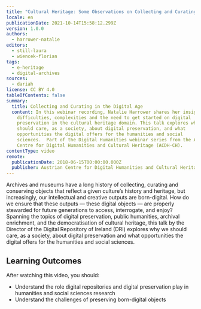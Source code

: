 ```yaml
---
title: "Cultural Heritage: Some Observations on Collecting and Curating in the Digital Age"
locale: en
publicationDate: 2021-10-14T15:58:12.299Z
version: 1.0.0
authors:
  - harrower-natalie
editors:
  - still-laura
  - wiencek-florian
tags:
  - e-heritage
  - digital-archives
sources:
  - dariah
license: CC BY 4.0
tableOfContents: false
summary:
  title: Collecting and Curating in the Digital Age
  content: In this webinar recording, Natalie Harrower shares her insights on
    difficulties, complexities and the need to get started on digital
    preservation in the cultural heritage domain. This talk explores why we
    should care, as a society, about digital preservation, and what
    opportunities the digital offers for the humanities and social
    sciences.  Part of the Digital Humanities webinar series from the Austrian
    Centre for Digital Humanities and Cultural Heritage (ACDH-CH).
contentType: video
remote:
  publicationDate: 2018-06-15T00:00:00.000Z
  publisher: Austrian Centre for Digital Humanities and Cultural Heritage (ACDH-CH)
---
```

Archives and museums have a long history of collecting, curating and conserving objects that reflect a given culture’s history and heritage, but increasingly, our intellectual and creative outputs are born-digital. How do we ensure that these outputs — these digital objects — are properly stewarded for future generations to access, interrogate, and enjoy? Spanning the topics of digital preservation, public humanities, archival enrichment, and the democratisation of cultural heritage, this talk by the Director of the Digital Repository of Ireland (DRI) explores why we should care, as a society, about digital preservation and what opportunities the digital offers for the humanities and social sciences.

## Learning Outcomes

After watching this video, you should:

* Understand the role digital repositories and digital preservation play in humanities and social sciences research
* Understand the challenges of preserving born-digital objects

<VideoCard provider="youtube" id="R8dSXhm_njw" title="Cultural Heritage: Some Observations on Collecting and Curating in the Digital Age" subtitle="Click here to view" image="images/acdh-ch-video.png" />

